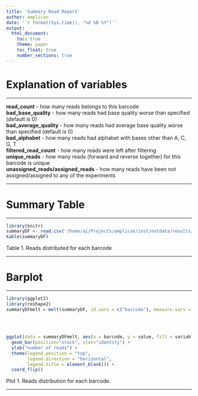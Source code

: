```yaml
---
title: 'Summary Read Report'
author: amplican
date: '`r format(Sys.time(), "%d %B %Y")`'
output:
  html_document:
    toc: true
    theme: paper
    toc_float: true
    number_sections: true
---
```


# Explanation of variables

***

**read_count** - how many reads belongs to this barcode  
**bad_base_quality** - how many reads had base quality worse than specified (default is 0)  
**bad_average_quality** - how many reads had average base quality worse than specified (default is 0)  
**bad_alphabet** - how many reads had alphabet with bases other than A, C, G, T  
**filtered_read_count** - how many reads were left after filtering  
**unique_reads** - how many reads (forward and reverse together) for this barcode is unique  
**unassigned_reads/assigned_reads** - how many reads have been not assigned/assigned to any of the
experiments

***

# Summary Table

***

```r
library(knitr)
summaryDF <- read.csv('/home/ai/Projects/amplican/inst/extdata/results/barcode_reads_filters.csv')  
kable(summaryDF)
```

Table 1. Reads distributed for each barcode

***

# Barplot

***

```r
library(ggplot2)
library(reshape2)
summaryDFmelt = melt(summaryDF, id.vars = c("barcode"), measure.vars = c("bad_base_quality",
                                                                           "bad_average_quality",
                                                                           "bad_alphabet",
                                                                           "unassigned_reads",
                                                                           "assigned_reads"))
ggplot(data = summaryDFmelt, aes(x = barcode, y = value, fill = variable)) +
  geom_bar(position="stack", stat="identity") +
  ylab("number of reads") +
  theme(legend.position = "top",
        legend.direction = "horizontal",
        legend.title = element_blank()) +
  coord_flip()
```

Plot 1. Reads distribution for each barcode.

*** 

